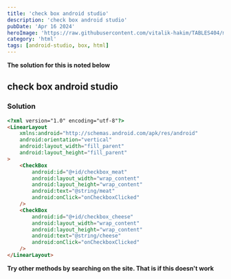 ```yaml
---
title: 'check box android studio'
description: 'check box android studio'
pubDate: 'Apr 16 2024'
heroImage: 'https://raw.githubusercontent.com/vitalik-hakim/TABLES404/main/error_b/HTML.png'
category: 'html'
tags: [android-studio, box, html]
---
```


**The solution for this is noted below**

## check box android studio

### Solution

```html
<?xml version="1.0" encoding="utf-8"?>
<LinearLayout
	xmlns:android="http://schemas.android.com/apk/res/android"
	android:orientation="vertical"
	android:layout_width="fill_parent"
	android:layout_height="fill_parent"
>
	<CheckBox
		android:id="@+id/checkbox_meat"
		android:layout_width="wrap_content"
		android:layout_height="wrap_content"
		android:text="@string/meat"
		android:onClick="onCheckboxClicked"
	/>
	<CheckBox
		android:id="@+id/checkbox_cheese"
		android:layout_width="wrap_content"
		android:layout_height="wrap_content"
		android:text="@string/cheese"
		android:onClick="onCheckboxClicked"
	/>
</LinearLayout>
```

**Try other methods by searching on the site. That is if this doesn't work**
